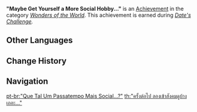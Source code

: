 {{Achievement Infobox
|title        = 
|id           = 81191
|order id     = 1177
|category     = Wonders of the World
|description  = Complete Date's labyrinth challenge.
|requirements = Earned during ''[[Date's Challenge]].''
|primogems    = 5
|tracking     = 
|hidden       = 1
|topic        = 
|type         = Quest
}}
'''"Maybe Get Yourself a More Social Hobby..."''' is an [[Achievement]] in the category ''[[Wonders of the World]]''. This achievement is earned during ''[[Date's Challenge]].''
<!--
==Trivia==

==Video Guides==
{{EVT
|video1   = 
|caption1 = 
}}
-->
==Other Languages==
{{Other Languages
|en      = "Maybe Get Yourself a More Social Hobby..."
|zhs     = 「下次，试试社会派…」
|zhs_rm  = "Xiàcì, Shìshì Shèhuì-pài..."
|zht     = 「下次，試試社會派…」
|zht_rm  = "Xiàcì, Shìshì Shèhuì-pài..."
|zh_tl   = "Next Time, Let's Try the Social Problem..."
|ja      = 「今度は、社会派を試そう…」
|ja_rm   = "Kondo wa, Shakai-ha wo Tamesou..."
|ja_tl   = "Next Time, Let's Try the Social Problem..."
|zhja_note = {{ja|社会派|rm=Shakai-ha}} refers to a faction / trend of detective novels penned by Japanese authors around the 1950s.
|ko      = 「다음엔 사회파를 시도하자…」
|ko_rm   = "Daeumen Sahoepareul Sidohaja..."
|ko_tl   = "Next Time, Let's Try the Social Problem..."
|es      = Un laberinto poco ortodoxo
|es_tl   = An Unorthodox Labyrinth
|fr      = « Va jouer dehors la prochaine fois... »
|fr_tl   = "Go Play Outside Next Time..."
|ru      = «Маловато общения...»
|ru_tl   = "Not Much Communication..."
|th      = "ครั้งต่อไป ลองเข้าสังคมดูบ้างเถอะ..."
|th_rm   = "Khrang To Pai Long Khao Sangkhom Du Bang Thoe..."
|th_tl   = 
|vi      = "Lần Sau, Hãy Mở Rộng {{tt|Khiêu Chiến|挑戰}}..."
|vi_tl   = "Next Time, Let's Expand the Challenge..."
|de      = „Vielleicht solltest du mehr Umgang mit anderen suchen ...“
|de_tl   = "Perhaps You Should Seek More Contact With Others..."
|id      = "Mungkin Boleh Cari Hobi Lain ..."
|id_tl   = "Maybe (You) Can Seek Another Hobby ..."
|pt      = "Que Tal Um Passatempo Mais Social...?"
|pt_tl   = "How About a More Social Hobby...?"
|tr      = "Daha Çok Sosyalleşebileceğin Bir Hobi Edin Bence..."
|tr_tl   = "I Think You Should Have a Hobby Where You Can Socialize More..."
|it      = Meglio socializzare
|it_tl   = Better to Socialize
}}

==Change History==
{{Change History|2.4}}
<!--
==References==
{{Reflist}}
-->
==Navigation==
{{Achievement Navbox|Wonders of the World|Quest}}

[[pt-br:"Que Tal Um Passatempo Mais Social...?"]]
[[th:"ครั้งต่อไป ลองเข้าสังคมดูบ้างเถอะ..."]]